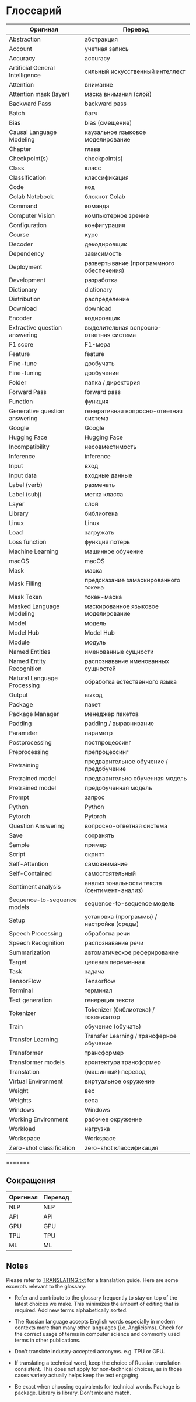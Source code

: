 # Глоссарий

|             Оригинал            |               Перевод                   |
|---------------------------------|-----------------------------------------|
| Abstraction                     | абстракция                              |
| Account                         | учетная запись                          |
| Accuracy                        | accuracy                                |
| Artificial General Intelligence | сильный искусственный интеллект         |
| Attention                       | внимание                               |
| Attention mask (layer)          | маска внимания (слой)                  |
| Backward Pass                   | backward pass                           |
| Batch                           | батч                                    |
| Bias                            | bias (смещение)                         |
| Causal Language Modeling        | каузальное языковое моделирование       |
| Chapter                         | глава                                   |
| Checkpoint(s)                   | checkpoint(s)                           |
| Class                           | класс                                   |
| Classification                  | классификация                           |
| Code                            | код                                     |
| Colab Notebook                  | блокнот Colab                           |
| Command                         | команда                                 |
| Computer Vision                 | компьютерное зрение                     |
| Configuration                   | конфигурация                            |
| Course                          | курс                                    |
| Decoder                         | декодировщик                            |
| Dependency                      | зависимость                             |
| Deployment                      | развертывание (программного обеспечения)|
| Development                     | разработка                              |
| Dictionary                      | dictionary                              |
| Distribution                    | распределение                           |
| Download                        | download                                |
| Encoder                         | кодировщик                              |
| Extractive question answering   | выделительная вопросно-ответная система |
| F1 score                        | F1-мера                                 |
| Feature                         | feature                                 |
| Fine-tune                       | дообучать                               |
| Fine-tuning                     | дообучение                              |
| Folder                          | папка / директория                      |
| Forward Pass                    | forward pass                            |
| Function                        | функция                                 |
| Generative question answering   | генеративная вопросно-ответная система  |
| Google                          | Google                                  |
| Hugging Face                    | Hugging Face                            |
| Incompatibility                 | несовместимость                         |
| Inference                       | inference                                |
| Input                           | вход                                    |
| Input data                      | входные данные                          |
| Label (verb)                    | размечать                               |
| Label (subj)                    | метка класса                            |
| Layer                           | слой                                    |
| Library                         | библиотека                              |
| Linux                           | Linux                                   |
| Load                            | загружать                               |
| Loss function                   | функция потерь                          |
| Machine Learning                | машинное обучение                       |
| macOS                           | macOS                                   |
| Mask                            | маска                                   |
| Mask Filling                    | предсказание замаскированного токена    |
| Mask Token                      | токен-маска                             |
| Masked Language Modeling        | маскированное языковое моделирование    |
| Model                           | модель                                  |
| Model Hub                       | Model Hub                               |
| Module                          | модуль                                  |
| Named Entities                  | именованные сущности                    |
| Named Entity Recognition        | распознавание именованных сущностей     |
| Natural Language Processing     | обработка естественного языка           |
| Output                          | выход                                   |
| Package                         | пакет                                   |
| Package Manager                 | менеджер пакетов                        |
| Padding                         | padding / выравнивание                  |
| Parameter                       | параметр                                |
| Postprocessing                  | постпроцессинг                          |
| Preprocessing                   | препроцессинг                           |
| Pretraining                     | предварительное обучение / предобучение |
| Pretrained model                | предварительно обученная модель         |
| Pretrained model                | предобученная модель                    |
| Prompt                          | запрос                                  |
| Python                          | Python                                  |
| Pytorch                         | Pytorch                                 |
| Question Answering              | вопросно-ответная система               |
| Save                            | сохранять                               |
| Sample                          | пример                                  |
| Script                          | скрипт                                  |
| Self-Attention                  | самовнимание                            |
| Self-Contained                  | самостоятельный                         |
| Sentiment analysis              | анализ тональности текста (сентимент-анализ)|
| Sequence-to-sequence models     | sequence-to-sequence модель             |
| Setup                           | установка (программы) / настройка (среды)|
| Speech Processing               | обработка речи                          |
| Speech Recognition              | распознавание речи                      |
| Summarization                   | автоматическое реферирование            |
| Target                          | целевая переменная                      |
| Task                            | задача                                  |
| TensorFlow                      | Tensorflow                              |
| Terminal                        | терминал                                |
| Text generation                 | генерация текста                        |
| Tokenizer                       | Tokenizer (библиотека) / токенизатор    |
| Train                           | обучение (обучать)                      |
| Transfer Learning               | Transfer Learning / трансферное обучение|
| Transformer                     | трансформер                             |
| Transformer models              | архитектура трансформер                 |
| Translation                     | (машинный) перевод                      |
| Virtual Environment             | виртуальное окружение                   |
| Weight                          | вес                                     |
| Weights                         | веса                                    |
| Windows                         | Windows                                 |
| Working Environment             | рабочее окружение                       |
| Workload                        | нагрузка                                |
| Workspace                       | Workspace                               |
| Zero-shot classification        | zero-shot классификация                 |
=======

## Сокращения

| Оригинал  | Перевод     |
|-----------|-------------|
| NLP       | NLP         |
| API       | API         |
| GPU       | GPU         |
| TPU       | TPU         |
| ML        | ML          |

## Notes

Please refer to [TRANSLATING.txt](/chapters/ru/TRANSLATING.txt) for a translation guide. Here are some excerpts relevant to the glossary:

- Refer and contribute to the glossary frequently to stay on top of the latest
  choices we make. This minimizes the amount of editing that is required.
  Add new terms alphabetically sorted.

- The Russian language accepts English words especially in modern contexts more 
    than many other languages (i.e. Anglicisms). Check for the correct usage of 
    terms in computer science and commonly used terms in other publications.

- Don't translate industry-accepted acronyms. e.g. TPU or GPU.

- If translating a technical word, keep the choice of Russian translation consistent.
   This does not apply for non-technical choices, as in those cases variety actually
   helps keep the text engaging.

- Be exact when choosing equivalents for technical words. Package is package.
  Library is library. Don't mix and match.

